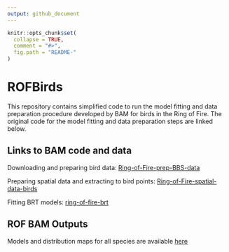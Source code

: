 ```yaml
---
output: github_document
---
```


<!-- README.md is generated from README.Rmd. Please edit that file -->

```r
knitr::opts_chunk$set(
  collapse = TRUE,
  comment = "#>",
  fig.path = "README-"
)
```

# ROFBirds

This repository contains simplified code to run the model fitting and data preparation procedure developed by BAM for birds in the Ring of Fire. The original code for the model fitting and data preparation steps are linked below. 

## Links to BAM code and data
Downloading and preparing bird data: [Ring-of-Fire-prep-BBS-data](https://drive.google.com/drive/folders/13boRwiTc-j5NDauky2fgQaR99xL1xFIq?usp=sharing)

Preparing spatial data and extracting to bird points:
[Ring-of-Fire-spatial-data-birds](https://drive.google.com/drive/folders/1YN8s3DBvIftf3q9o0SH-UMN0pHLLf02C?usp=sharing)

Fitting BRT models: [ring-of-fire-brt](https://drive.google.com/drive/folders/1nCotZfYJeuPw1_PfZq9fBTOOeF4QdeaX?usp=sharing)

## ROF BAM Outputs
Models and distribution maps for all species are available [here](https://borealbirds.github.io/ring-of-fire/)

